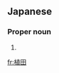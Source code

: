 ==Japanese==
{{ja-kanjitab|植|田}}

===Proper noun===
{{ja-pos|うえだ|proper}}

# {{surname|lang=ja|sort=うえだ}}

[[fr:植田]]